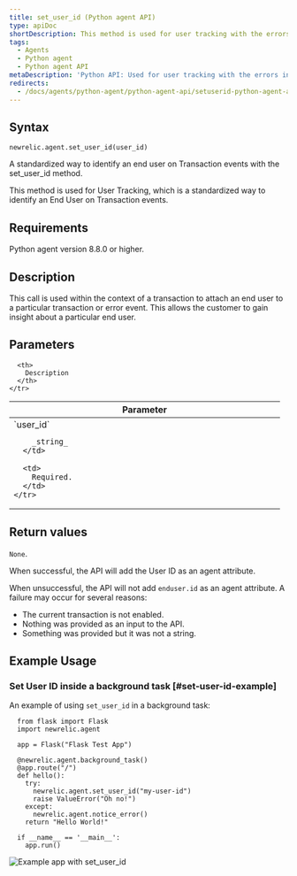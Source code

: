 ```yaml
---
title: set_user_id (Python agent API)
type: apiDoc
shortDescription: This method is used for user tracking with the errors inbox.
tags:
  - Agents
  - Python agent
  - Python agent API
metaDescription: 'Python API: Used for user tracking with the errors inbox.'
redirects:
  - /docs/agents/python-agent/python-agent-api/setuserid-python-agent-api
---
```



## Syntax

```
newrelic.agent.set_user_id(user_id)
```

A standardized way to identify an end user on Transaction events with the set_user_id method.

This method is used for User Tracking, which is a standardized way to identify an End User on Transaction events.

## Requirements

Python agent version 8.8.0 or higher.

## Description

This call is used within the context of a transaction to attach an end user to a particular transaction or error event.  This allows the customer to gain insight about a particular end user.

## Parameters

<table>
  <thead>
    <tr>
      <th width="25%">
        Parameter
      </th>

      <th>
        Description
      </th>
    </tr>
  </thead>

  <tbody>
    <tr>
      <td>
        `user_id`

        _string_
      </td>

      <td>
        Required.
      </td>
    </tr>

  </tbody>
</table>

## Return values

`None`.

When successful, the API will add the User ID as an agent attribute.

When unsuccessful, the API will not add `enduser.id` as an agent attribute.  A failure may occur for several reasons:

* The current transaction is not enabled.
* Nothing was provided as an input to the API.
* Something was provided but it was not a string.

## Example Usage

### Set User ID inside a background task [#set-user-id-example]

An example of using `set_user_id` in a background task:

```
  from flask import Flask
  import newrelic.agent

  app = Flask("Flask Test App")

  @newrelic.agent.background_task()
  @app.route("/")
  def hello():
    try:
      newrelic.agent.set_user_id("my-user-id")
      raise ValueError("Oh no!")
    except:
      newrelic.agent.notice_error()
    return "Hello World!"

  if __name__ == '__main__':
    app.run()
```

  <img
    title="Example app with set_user_id"
    alt="Example app with set_user_id"
    src={errorsinboxPythonSetUserID}
  />